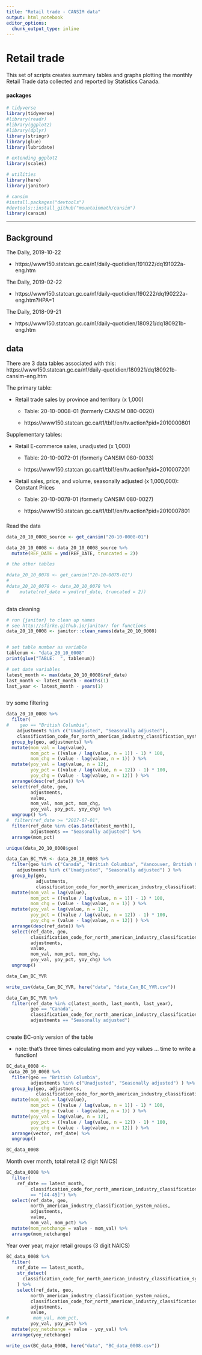```yaml
---
title: "Retail trade - CANSIM data"
output: html_notebook
editor_options: 
  chunk_output_type: inline
---
```

<!--
Copyright 2019 Province of British Columbia

Licensed under the Apache License, Version 2.0 (the "License");
you may not use this file except in compliance with the License.
You may obtain a copy of the License at

http://www.apache.org/licenses/LICENSE-2.0

Unless required by applicable law or agreed to in writing, software distributed under the License is distributed on an "AS IS" BASIS,
WITHOUT WARRANTIES OR CONDITIONS OF ANY KIND, either express or implied.
See the License for the specific language governing permissions and limitations under the License.
-->

<!--

The data used by this file are licensed under the Statistics Canada Open License.

You may maintain a copy of the License at

https://www.statcan.gc.ca/eng/reference/licence

--->

# Retail trade


This set of scripts creates summary tables and graphs plotting the monthly Retail Trade data collected and reported by Statistics Canada.

#### packages

```r

# tidyverse
library(tidyverse)
#library(readr)
#library(ggplot2) 
#library(dplyr)
library(stringr)
library(glue)
library(lubridate)

# extending ggplot2
library(scales)

# utilities
library(here)
library(janitor)

# cansim
#install.packages("devtools")
#devtools::install_github("mountainmath/cansim")
library(cansim)

```

---

## Background

The Daily, 2019-10-22

* https://www150.statcan.gc.ca/n1/daily-quotidien/191022/dq191022a-eng.htm

The Daily, 2019-02-22

* https://www150.statcan.gc.ca/n1/daily-quotidien/190222/dq190222a-eng.htm?HPA=1


The Daily, 2018-09-21

* https://www150.statcan.gc.ca/n1/daily-quotidien/180921/dq180921b-eng.htm



## data

There are 3 data tables associated with this:
https://www150.statcan.gc.ca/n1/daily-quotidien/180921/dq180921b-cansim-eng.htm


The primary table:

* Retail trade sales by province and territory (x 1,000)

  - Table: 20-10-0008-01 (formerly CANSIM  080-0020)
  
  - https://www150.statcan.gc.ca/t1/tbl1/en/tv.action?pid=2010000801

Supplementary tables:

* Retail E-commerce sales, unadjusted (x 1,000)

  - Table: 20-10-0072-01 (formerly CANSIM  080-0033)

  - https://www150.statcan.gc.ca/t1/tbl1/en/tv.action?pid=2010007201
  
* Retail sales, price, and volume, seasonally adjusted (x 1,000,000): Constant Prices

  - Table: 20-10-0078-01 (formerly CANSIM  080-0027)

  - https://www150.statcan.gc.ca/t1/tbl1/en/tv.action?pid=2010007801
  


###

Read the data


```r

data_20_10_0008_source <- get_cansim("20-10-0008-01")

data_20_10_0008 <- data_20_10_0008_source %>%
  mutate(REF_DATE = ymd(REF_DATE, truncated = 2)) 

# the other tables  

#data_20_10_0078 <- get_cansim("20-10-0078-01")
#
#data_20_10_0078 <- data_20_10_0078 %>%
#    mutate(ref_date = ymd(ref_date, truncated = 2)) 
  
```


data cleaning


```r

# run {janitor} to clean up names
# see http://sfirke.github.io/janitor/ for functions
data_20_10_0008 <- janitor::clean_names(data_20_10_0008)


# set table number as variable
tablenum <- "data_20_10_0008"
print(glue("TABLE:  ", tablenum))

# set date variables
latest_month <- max(data_20_10_0008$ref_date)
last_month <- latest_month - months(1)
last_year <- latest_month - years(1)



```




try some filtering

```r

data_20_10_0008 %>%
  filter(
#    geo == "British Columbia",
    adjustments %in% c("Unadjusted", "Seasonally adjusted"),
    classification_code_for_north_american_industry_classification_system_naics == "[44-45]") %>%
  group_by(geo, adjustments) %>%
  mutate(mom_val = lag(value),                                     
         mom_pct = ((value / lag(value, n = 1)) - 1) * 100,
         mom_chg = (value - lag(value, n = 1)) ) %>%
  mutate(yoy_val = lag(value, n = 12),
         yoy_pct = ((value / lag(value, n = 12)) - 1) * 100,
         yoy_chg = (value - lag(value, n = 12)) ) %>%
  arrange(desc(ref_date)) %>%
  select(ref_date, geo,
         adjustments,
         value, 
         mom_val, mom_pct, mom_chg,
         yoy_val, yoy_pct, yoy_chg) %>%
  ungroup() %>%
#  filter(ref_date >= "2017-07-01", 
  filter(ref_date %in% c(as.Date(latest_month)), 
         adjustments == "Seasonally adjusted") %>%
  arrange(mom_pct)

```




```r

unique(data_20_10_0008$geo)

data_Can_BC_YVR <- data_20_10_0008 %>%
  filter(geo %in% c("Canada", "British Columbia", "Vancouver, British Columbia"), 
    adjustments %in% c("Unadjusted", "Seasonally adjusted") ) %>%
  group_by(geo, 
           adjustments,
           classification_code_for_north_american_industry_classification_system_naics) %>%
  mutate(mom_val = lag(value),
         mom_pct = ((value / lag(value, n = 1)) - 1) * 100,
         mom_chg = (value - lag(value, n = 1)) ) %>%
  mutate(yoy_val = lag(value, n = 12),
         yoy_pct = ((value / lag(value, n = 12)) - 1) * 100,
         yoy_chg = (value - lag(value, n = 12)) ) %>%
  arrange(desc(ref_date)) %>%
  select(ref_date, geo,
         classification_code_for_north_american_industry_classification_system_naics,        
         adjustments,
         value, 
         mom_val, mom_pct, mom_chg,
         yoy_val, yoy_pct, yoy_chg) %>%
  ungroup() 

data_Can_BC_YVR

write_csv(data_Can_BC_YVR, here("data", "data_Can_BC_YVR.csv"))

```

```r


data_Can_BC_YVR %>%
  filter(ref_date %in% c(latest_month, last_month, last_year),
         geo == "Canada",
         classification_code_for_north_american_industry_classification_system_naics == "[44-45]",
         adjustments == "Seasonally adjusted")



```


create BC-only version of the table

- note: that's three times calculating mom and yoy values ... time to write a function!

```r


BC_data_0008 <- 
 data_20_10_0008 %>%
  filter(geo == "British Columbia",
         adjustments %in% c("Unadjusted", "Seasonally adjusted") ) %>%
  group_by(geo, adjustments,
           classification_code_for_north_american_industry_classification_system_naics) %>%
  mutate(mom_val = lag(value),
         mom_pct = ((value / lag(value, n = 1)) - 1) * 100,
         mom_chg = (value - lag(value, n = 1)) ) %>%
  mutate(yoy_val = lag(value, n = 12),
         yoy_pct = ((value / lag(value, n = 12)) - 1) * 100,
         yoy_chg = (value - lag(value, n = 12)) ) %>%
  arrange(vector, ref_date) %>%
  ungroup()

BC_data_0008

```


Month over month, total retail (2 digit NAICS)


```r


BC_data_0008 %>%
  filter(
    ref_date == latest_month,
         classification_code_for_north_american_industry_classification_system_naics 
         == "[44-45]") %>%
  select(ref_date, geo, 
         north_american_industry_classification_system_naics,
         adjustments, 
         value,
         mom_val, mom_pct) %>%
  mutate(mom_netchange = value - mom_val) %>%
  arrange(mom_netchange)

```


Year over year, major retail groups (3 digit NAICS)


```r

BC_data_0008 %>%
  filter(
    ref_date == latest_month,
    str_detect(
      classification_code_for_north_american_industry_classification_system_naics, "\\[4..\\]")
    ) %>%
    select(ref_date, geo, 
         north_american_industry_classification_system_naics,
         classification_code_for_north_american_industry_classification_system_naics, 
         adjustments, 
         value,
#         mom_val, mom_pct, 
         yoy_val, yoy_pct) %>%
  mutate(yoy_netchange = value - yoy_val) %>%
  arrange(yoy_netchange)

write_csv(BC_data_0008, here("data", "BC_data_0008.csv"))

```




